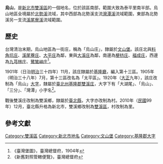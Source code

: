 {{noteTA
|1 = zh-cn:庄; zh-hk:庄; zh-tw:庄;
}}
'''烏山'''，是[[新北市|新北市]][[雙溪區|雙溪區]]的一個地名，位於該區南部，範圍大致為泰平里南半部。烏山地區全境屬於[[北勢溪_(新北市)|北勢溪]]流域，其中西部為北勢溪支流[[灣潭溪|灣潭溪]]流域範圍，東部為北勢溪另一支流[[溪尾寮溪|溪尾寮溪]]流域範圍。

==歷史==
台灣清治末期，烏山地區為一街庄，稱為「烏山庄」，隸屬於[[文山堡|文山堡]]。該庄北與[[料角坑庄|料角坑庄]]、[[溪尾藔庄|溪尾藔庄]]、[[大平_(新北市)|大平庄]]為鄰，東與[[大溪_(宜蘭縣)|大溪庄]]為鄰，南邊為[[梗枋庄|梗枋庄]]、[[福成庄|福成庄]]，西邊為[[九芎林_(新北市)|九芎林庄]]、[[鷺鷥岫庄|鷺鷥岫庄]]<ref>《臺灣堡圖》，臺灣總督府，1904年</ref>。

1901年（日治[[明治|明治]]三十四年）11月，該庄隸屬於[[基隆廳|基隆廳]]，編入第十三區。1905年（明治三十八年）7月，第十三區改名為「太平區」。1920年（[[大正|大正]]九年），該庄改制為「烏山」[[大字|大字]]，隸屬於[[臺北州|臺北州]][[基隆郡|基隆郡]][[雙溪庄|雙溪庄]]，大字下有「大湖尾」、「烏山」、「三分」、「灣潭」小字名<ref>《新舊對照管轄便覽》，臺灣總督府</ref>。

戰後雙溪庄改制為雙溪鄉，隸屬於[[臺北縣|臺北縣]]，大字亦改制為村。2010年（[[中華民國|民國]]99年）12月，臺北縣升格為新北市，雙溪鄉改制為[[雙溪區|雙溪區]]，村改制為里。

==參考文獻==
{{reflist}}

{{基隆郡}}

[[Category:雙溪區|Category:雙溪區]]
[[Category:新北市地名|Category:新北市地名]]
[[Category:文山堡|Category:文山堡]]
[[Category:基隆郡大字|Category:基隆郡大字]]